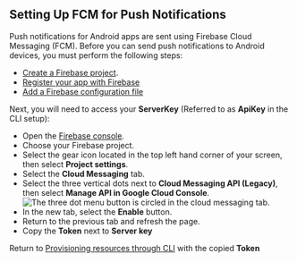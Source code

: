 ## Setting Up FCM for Push Notifications

Push notifications for Android apps are sent using Firebase Cloud Messaging (FCM). Before you can send push notifications to Android devices, you must perform the following steps:

- [Create a Firebase project](https://firebase.google.com/docs/cloud-messaging/android/first-message#create_a_firebase_project).
- [Register your app with Firebase](https://firebase.google.com/docs/cloud-messaging/android/first-message#register_your_app_with_firebase)
- [Add a Firebase configuration file](https://firebase.google.com/docs/cloud-messaging/android/first-message#add_a_firebase_configuration_file)

Next, you will need to access your **ServerKey** (Referred to as **ApiKey** in the CLI setup):

- Open the [Firebase console](https://console.firebase.google.com/).
- Choose your Firebase project.
- Select the gear icon located in the top left hand corner of your screen, then select **Project settings**.
- Select the **Cloud Messaging** tab.
- Select the three vertical dots next to **Cloud Messaging API (Legacy)**, then select **Manage API in Google Cloud Console**. ![The three dot menu button is circled in the cloud messaging tab.](/images/push-notifications/firebaseconsole.png)
- In the new tab, select the **Enable** button.
- Return to the previous tab and refresh the page.
- Copy the **Token** next to **Server key**

Return to [Provisioning resources through CLI](/lib/push-notifications/getting-started/#provisioning-resources-through-cli) with the copied **Token**
